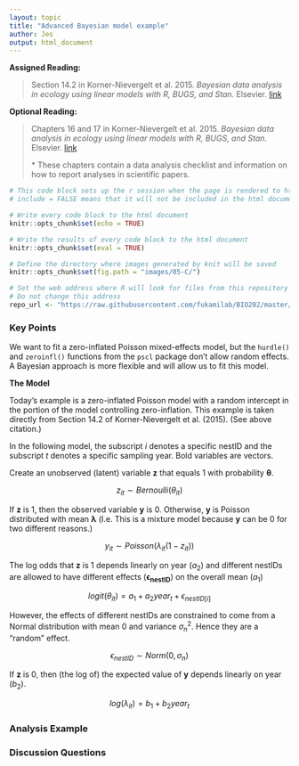 ```yaml
---
layout: topic
title: "Advanced Bayesian model example"
author: Jes
output: html_document
---
```


**Assigned Reading:**

> Section 14.2 in Korner-Nievergelt et al. 2015. *Bayesian data analysis in ecology using linear models with R, BUGS, and Stan.* Elsevier. [link](http://www.sciencedirect.com/science/book/9780128013700) 

**Optional Reading:**

> Chapters 16 and 17 in Korner-Nievergelt et al. 2015. *Bayesian data analysis in ecology using linear models with R, BUGS, and Stan.* Elsevier. [link](http://www.sciencedirect.com/science/book/9780128013700)
>
> \* These chapters contain a data analysis checklist and information on how to report analyses in scientific papers.

```r
# This code block sets up the r session when the page is rendered to html
# include = FALSE means that it will not be included in the html document

# Write every code block to the html document 
knitr::opts_chunk$set(echo = TRUE)

# Write the results of every code block to the html document 
knitr::opts_chunk$set(eval = TRUE)

# Define the directory where images generated by knit will be saved
knitr::opts_chunk$set(fig.path = "images/05-C/")

# Set the web address where R will look for files from this repository
# Do not change this address
repo_url <- "https://raw.githubusercontent.com/fukamilab/BIO202/master/"
```

### Key Points

We want to fit a zero-inflated Poisson mixed-effects model, but the `hurdle()` and `zeroinfl()` functions from the `pscl` package don't allow random effects. A Bayesian approach is more flexible and will allow us to fit this model.

**The Model**

Today's example is a zero-inflated Poisson model with a random intercept in the portion of the model controlling zero-inflation. This example is taken directly from Section 14.2 of Korner-Nievergelt et al. (2015). (See above citation.) 

In the following model, the subscript $i$ denotes a specific nestID and the subscript $t$ denotes a specific sampling year. Bold variables are vectors.


Create an unobserved (latent) variable $\mathbf{z}$ that equals 1 with probability $\boldsymbol{\theta}$.

$$z_{it} \sim Bernoulli(\theta_{it})$$

If $\mathbf{z}$ is 1, then the observed variable $\mathbf{y}$ is 0. Otherwise, $\mathbf{y}$ is Poisson distributed with mean $\boldsymbol{\lambda}$ (I.e. This is a mixture model because $\mathbf{y}$ can be 0 for two different reasons.)

$$y_{it} \sim Poisson(\lambda_{it}(1 - z_{it}))$$

The log odds that $\mathbf{z}$ is 1 depends linearly on year ($a_2$) and different nestIDs are allowed to have different effects ($\boldsymbol{\epsilon_{nestID}}$) on the overall mean ($a_1$) 

$$logit(\theta_{it}) = a_1 + a_2 year_t + \epsilon_{nestID[i]}$$

However, the effects of different nestIDs are constrained to come from a Normal distribution with mean $0$ and variance $\sigma_n^2$. Hence they are a "random" effect.

$$\epsilon_{nestID} \sim Norm(0, \sigma_n)$$

If $\mathbf{z}$ is $0$, then (the log of) the expected value of $\mathbf{y}$ depends linearly on year ($b_2$).

$$log(\lambda_{it}) = b_1 + b_2 year_t$$









### Analysis Example



### Discussion Questions





